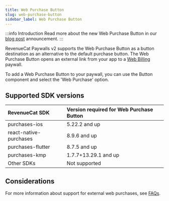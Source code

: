 ```yaml
---
title: Web Purchase Button
slug: web-purchase-button
sidebar_label: Web Purchase Button
---
```


:::info Introduction
Read more about the new Web Purchase Button in our [blog post](https://revenuecat.com/blog/growth/introducing-web-paywall-buttons) announcement.
:::

RevenueCat Paywalls v2 supports the Web Purchase Button as a button destination as an alternative to the default purchase button. The Web Purchase Button opens an external link from your app to a [Web Billing](/web/web-billing/overview) paywall.

To add a Web Purchase Button to your paywall, you can use the Button component and select the 'Web Purchase' option.

<YouTubeEmbed videoId="XF9cbvyiK48" title="Web Purchase Button" />

## Supported SDK versions

| RevenueCat SDK           | Version required for Web Purchase Button | 
| :----------------------- | :--------------------------------------------- |
| purchases-ios             | 5.22.2 and up                 |
| react-native-purchases | 8.9.6 and up                 | 
| purchases-flutter         | 8.7.5 and up                 |
| purchases-kmp             | 1.7.7+13.29.1 and up                  |
| Other SDKs         | Not supported                  |

## Considerations

For more information about support for external web purchases, see [FAQs](/web/faqs).